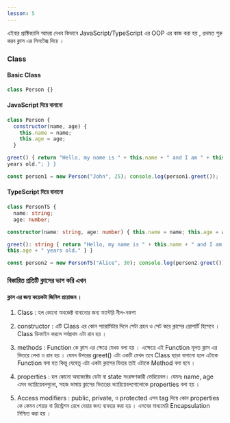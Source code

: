 ```yaml
---
lesson: 5
---
```



এইবার প্রাক্টিক্যালি আমরা দেখব কিভাবে JavaScript/TypeScript এর OOP এর কাজ করা হয়
, প্রথমত শুরু করব ক্লাস এর সিনটেক্স দিয়ে ।

### Class

#### Basic Class 

```js
class Person {}
```


#### JavaScript দিয়ে বানানো 
```js
class Person {
  constructor(name, age) {
    this.name = name;
    this.age = age;
  }

greet() { return "Hello, my name is " + this.name + " and I am " + this.age + "
years old."; } }

const person1 = new Person("John", 25); console.log(person1.greet()); 
```

#### TypeScript দিয়ে বানানো 
```ts 
class PersonTS {
  name: string;
  age: number;

constructor(name: string, age: number) { this.name = name; this.age = age; }

greet(): string { return "Hello, my name is " + this.name + " and I am " +
this.age + " years old." } }

const person2 = new PersonTS("Alice", 30); console.log(person2.greet());
```


### বিস্তারিত প্রতিটি ক্লাসের ভাগ করি এখন 
#### ক্লাস এর জন্য কয়েকটা জিনিস প্রয়োজন । 

 1. Class  : হল কোনো  অবজেক্ট বানানোর জন্য ফ্যান্টরি  নীল-নকশা 
 2. constructor : এটি Class এর কোন প্যারামিটার দিলে সেটা গ্রহন ও সেট করে ক্লাসের প্রোপার্টি  হিসেবে । Class ডিফাইন করলে সর্বপ্রথম এটা রান হয় । 
 3. methods :  Function কে ক্লাস এর ক্ষেত্রে মেধড বলা হয় । এক্ষেত্রে এই Function মূলত ক্লাস এর ভিতরে লেখা ও রান হয় ।  যেমন উপরের greet() এটা একটি মেথদ তবে Class ছাড়া বানানো হলে এটাকে Function বলা হত কিন্তু যেহেতু এটা একটা ক্লাসের ভিতর তাই এটাকে Method বলা হবে । 

 4. properties : হল কোনো অবজেক্টের ডেটা বা state  সংরক্ষণকারী ভেরিয়েবল। যেমনঃ name, age এসব ভ্যারিয়েবলগুলো, সহজ ভাষায় ক্লাসের ভিতরের   ভ্যারিয়েবলগোলোকে properties বলা হয় । 
 5. Access modifiers  : public, private, ও protected এসব tag দিয়ে কোন  properties কে কেমন  শেয়ার বা রিস্ট্রেশন রেখে দেয়ার জন্য ব্যবহার করা হয় । এসবের মাধ্যমেরি Encapsulation নিশ্চিত করা হয় । 
 
 